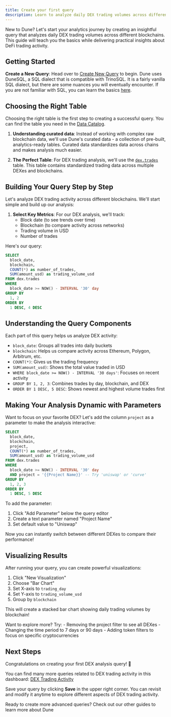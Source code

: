 ```yaml
---
title: Create your first query
description: Learn to analyze daily DEX trading volumes across different blockchains
---
```


New to Dune? Let's start your analytics journey by creating an insightful query that analyzes daily DEX trading volumes across different blockchains. This guide will teach you the basics while delivering practical insights about DeFi trading activity.

## Getting Started

**Create a New Query**: Head over to [Create New Query](https://dune.com/queries) to begin. Dune uses DuneSQL, a SQL dialect that is compatible with TrinoSQL. It is a fairly vanilla SQL dialect, but there are some nuances you will eventually encounter. If you are not familiar with SQL, you can learn the basics [here](https://www.w3schools.com/sql/).

## Choosing the Right Table

Choosing the right table is the first step to creating a successful query. You can find the table you need in the [Data Catalog](/data-catalog).

1. **Understanding curated data**: Instead of working with complex raw blockchain data, we'll use Dune's curated data - a collection of pre-built, analytics-ready tables. Curated data standardizes data across chains and makes analysis much easier.

2. **The Perfect Table**: For DEX trading analysis, we'll use the [`dex.trades`](data-catalog/curated/evm/DEX/dex-trades) table. This table contains standardized trading data across multiple DEXes and blockchains.

## Building Your Query Step by Step

Let's analyze DEX trading activity across different blockchains. We'll start simple and build up our analysis:

1. **Select Key Metrics**: For our DEX analysis, we'll track:
   - Block date (to see trends over time)
   - Blockchain (to compare activity across networks)
   - Trading volume in USD
   - Number of trades

Here's our query:

```sql
SELECT
  block_date,
  blockchain,
  COUNT(*) as number_of_trades,
  SUM(amount_usd) as trading_volume_usd
FROM dex.trades
WHERE
  block_date >= NOW() - INTERVAL '30' day
GROUP BY
  1, 2
ORDER BY
  1 DESC, 4 DESC
```


<DuneEmbed qID="4601471" vID="7669409" height="400px" />

## Understanding the Query Components

Each part of this query helps us analyze DEX activity:

- `block_date`: Groups all trades into daily buckets
- `blockchain`: Helps us compare activity across Ethereum, Polygon, Arbitrum, etc.
- `COUNT(*)`: Gives us the trading frequency
- `SUM(amount_usd)`: Shows the total value traded in USD
- `WHERE block_date >= NOW() - INTERVAL '30 days'`: Focuses on recent activity
- `GROUP BY 1, 2, 3`: Combines trades by day, blockchain, and DEX
- `ORDER BY 1 DESC, 5 DESC`: Shows newest and highest volume trades first

## Making Your Analysis Dynamic with Parameters

Want to focus on your favorite DEX? Let's add the column `project` as a parameter to make the analysis interactive:

```sql
SELECT
  block_date,
  blockchain,
  project,
  COUNT(*) as number_of_trades,
  SUM(amount_usd) as trading_volume_usd
FROM dex.trades
WHERE
  block_date >= NOW() - INTERVAL '30' day
  AND project = '{{Project Name}}' -- Try 'uniswap' or 'curve'
GROUP BY
  1, 2, 3
ORDER BY
  1 DESC, 5 DESC
```

To add the parameter:

1. Click "Add Parameter" below the query editor
2. Create a text parameter named "Project Name"
3. Set default value to "Uniswap"

Now you can instantly switch between different DEXes to compare their performance!

<DuneEmbed qID="4601551" vID="7669621" height="400px" />

## Visualizing Results

After running your query, you can create powerful visualizations:

1. Click "New Visualization"
2. Choose "Bar Chart"
3. Set X-axis to `trading_day`
4. Set Y-axis to `trading_volume_usd`
5. Group by `blockchain`

This will create a stacked bar chart showing daily trading volumes by blockchain!

<DuneEmbed qID="4601471" vID="7669323" height="400px" />

<Note>
  Want to explore more? Try: 
- Removing the project filter to see all DEXes 
- Changing the time period to 7 days or 90 days 
- Adding token filters to focus on specific cryptocurrencies
</Note>

## Next Steps

Congratulations on creating your first DEX analysis query! 🎉

You can find many more queries related to DEX trading activity in this dashboard: [DEX Trading Activity](https://dune.com/hagaetc/dex-metrics)

Save your query by clicking **Save** in the upper right corner. You can revisit and modify it anytime to explore different aspects of DEX trading activity.

<Note>
  Ready to create more advanced queries? Check out our other guides to learn
  more about Dune
</Note>
